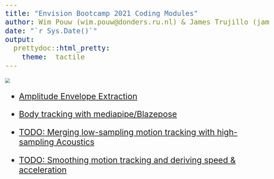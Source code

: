 ```yaml
---
title: "Envision Bootcamp 2021 Coding Modules"
author: Wim Pouw (wim.pouw@donders.ru.nl) & James Trujillo (james.trujillo@donders.ru.nl)
date: "`r Sys.Date()`"
output:
  prettydoc::html_pretty:
    theme:  tactile
---
```

<div class = "blue">

![](../../images/envision_banner.png)
<style type="text/css">
  body{
  font-size: 20pt;
}
</style>


* [Amplitude Envelope Extraction](https://wimpouw.github.io/EnvisionBootcamp2021/extract_AmplitudeEnvelope_Rmarkdown)

* [Body tracking with mediapipe/Blazepose](https://wimpouw.github.io/EnvisionBootcamp2021)

* [TODO: Merging low-sampling motion tracking with high-sampling Acoustics](https://wimpouw.github.io/EnvisionBootcamp2021)

* [TODO: Smoothing motion tracking and deriving speed & acceleration](https://wimpouw.github.io/EnvisionBootcamp2021)
